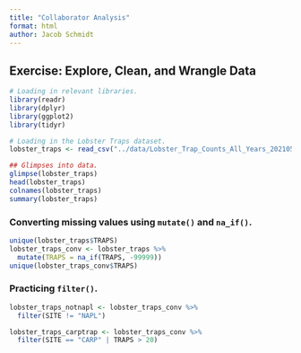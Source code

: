```yaml
---
title: "Collaborator Analysis"
format: html
author: Jacob Schmidt
---
```


## Exercise: Explore, Clean, and Wrangle Data

```r
# Loading in relevant libraries.
library(readr)
library(dplyr)
library(ggplot2)
library(tidyr)

# Loading in the Lobster Traps dataset.
lobster_traps <- read_csv("../data/Lobster_Trap_Counts_All_Years_20210519.csv")

## Glimpses into data.
glimpse(lobster_traps)
head(lobster_traps)
colnames(lobster_traps)
summary(lobster_traps)
```

### Converting missing values using `mutate()` and `na_if()`.
```r
unique(lobster_traps$TRAPS)
lobster_traps_conv <- lobster_traps %>%
  mutate(TRAPS = na_if(TRAPS, -99999))
unique(lobster_traps_conv$TRAPS)
```

### Practicing `filter()`.
```r
lobster_traps_notnapl <- lobster_traps_conv %>%
  filter(SITE != "NAPL")

lobster_traps_carptrap <- lobster_traps_conv %>%
  filter(SITE == "CARP" | TRAPS > 20)
```

